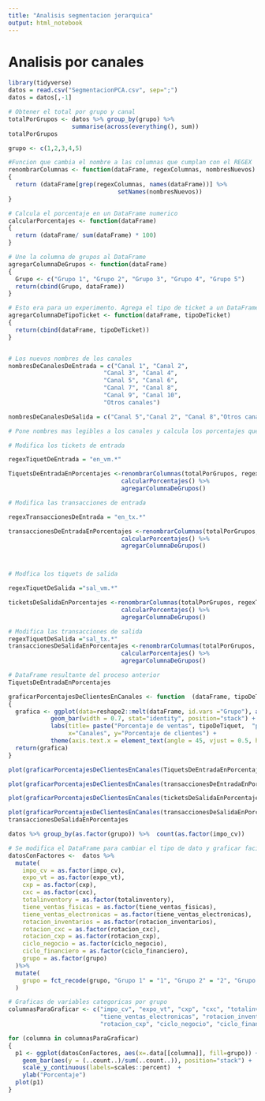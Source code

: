 ```yaml
---
title: "Analisis segmentacion jerarquica"
output: html_notebook
---
```




# Analisis por canales

```r
library(tidyverse)
datos = read.csv("SegmentacionPCA.csv", sep=";")
datos = datos[,-1]
```

```r

# Obtener el total por grupo y canal
totalPorGrupos <- datos %>% group_by(grupo) %>% 
                  summarise(across(everything(), sum))
totalPorGrupos
```


```r
grupo <- c(1,2,3,4,5)

#Funcion que cambia el nombre a las columnas que cumplan con el REGEX
renombrarColumnas <- function(dataFrame, regexColumnas, nombresNuevos)
{
  return (dataFrame[grep(regexColumnas, names(dataFrame))] %>% 
                               setNames(nombresNuevos))
}

# Calcula el porcentaje en un DataFrame numerico
calcularPorcentajes <- function(dataFrame)
{
  return (dataFrame/ sum(dataFrame) * 100)
}

# Une la columna de grupos al DataFrame
agregarColumnaDeGrupos <- function(dataFrame)
{
  Grupo <- c("Grupo 1", "Grupo 2", "Grupo 3", "Grupo 4", "Grupo 5")
  return(cbind(Grupo, dataFrame))
}

# Esto era para un experimento. Agrega el tipo de ticket a un DataFrame 
agregarColumnaDeTipoTicket <- function(dataFrame, tipoDeTicket)
{
  return(cbind(dataFrame, tipoDeTicket))
}


# Los nuevos nombres de los canales 
nombresDeCanalesDeEntrada = c("Canal 1", "Canal 2", 
                           "Canal 3", "Canal 4",
                           "Canal 5", "Canal 6",     
                           "Canal 7", "Canal 8",
                           "Canal 9", "Canal 10",
                           "Otros canales")

nombresDeCanalesDeSalida = c("Canal 5","Canal 2", "Canal 8","Otros canales")

# Pone nombres mas legibles a los canales y calcula los porcentajes que genera cada grupo

# Modifica los tickets de entrada

regexTiquetDeEntrada = "en_vm.*"

TiquetsDeEntradaEnPorcentajes <-renombrarColumnas(totalPorGrupos, regexTiquetDeEntrada, nombresDeCanalesDeEntrada) %>%
                                calcularPorcentajes() %>%
                                agregarColumnaDeGrupos()

# Modifica las transacciones de entrada

regexTransaccionesDeEntrada = "en_tx.*"

transaccionesDeEntradaEnPorcentajes <-renombrarColumnas(totalPorGrupos, regexTransaccionesDeEntrada, nombresDeCanalesDeEntrada) %>%
                                calcularPorcentajes() %>%
                                agregarColumnaDeGrupos() 



# Modfica los tiquets de salida

regexTiquetDeSalida ="sal_vm.*"

ticketsDeSalidaEnPorcentajes <-renombrarColumnas(totalPorGrupos, regexTiquetDeSalida, nombresDeCanalesDeSalida) %>%
                                calcularPorcentajes() %>%
                                agregarColumnaDeGrupos() 

# Modifica las transacciones de salida
regexTiquetDeSalida ="sal_tx.*"
transaccionesDeSalidaEnPorcentajes <-renombrarColumnas(totalPorGrupos, regexTiquetDeSalida, nombresDeCanalesDeSalida) %>%
                                calcularPorcentajes() %>%
                                agregarColumnaDeGrupos() 
```
```r
# DataFrame resultante del proceso anterior
TiquetsDeEntradaEnPorcentajes
```
```r

graficarPorcentajesDeClientesEnCanales <- function  (dataFrame, tipoDeTiquet)
{
  grafica <- ggplot(data=reshape2::melt(dataFrame, id.vars ="Grupo"), aes(x=variable, y=value, fill=Grupo)) + 
            geom_bar(width = 0.7, stat="identity", position="stack") +
            labs(title= paste("Porcentaje de ventas", tipoDeTiquet,  "por cada grupo en cada canal"),
                 x="Canales", y="Porcentaje de clientes") + 
            theme(axis.text.x = element_text(angle = 45, vjust = 0.5, hjust=1))
  return(grafica)
}

plot(graficarPorcentajesDeClientesEnCanales(TiquetsDeEntradaEnPorcentajes, "de ticket de entrada"))

```

```r
plot(graficarPorcentajesDeClientesEnCanales(transaccionesDeEntradaEnPorcentajes, "de transacciones de entrada"))
```

```r
plot(graficarPorcentajesDeClientesEnCanales(ticketsDeSalidaEnPorcentajes, "de tickets de salida"))
```


```r
plot(graficarPorcentajesDeClientesEnCanales(transaccionesDeSalidaEnPorcentajes, "de transacciones de salida"))
transaccionesDeSalidaEnPorcentajes
```
```r
datos %>% group_by(as.factor(grupo)) %>%  count(as.factor(impo_cv))
```





```r
# Se modifica el DataFrame para cambiar el tipo de dato y graficar facilmente 
datosConFactores <-  datos %>%
  mutate(
    impo_cv = as.factor(impo_cv),
    expo_vt = as.factor(expo_vt),
    cxp = as.factor(cxp),
    cxc = as.factor(cxc),
    totalinventory = as.factor(totalinventory),
    tiene_ventas_fisicas = as.factor(tiene_ventas_fisicas),
    tiene_ventas_electronicas = as.factor(tiene_ventas_electronicas),
    rotacion_inventarios = as.factor(rotacion_inventarios),
    rotacion_cxc = as.factor(rotacion_cxc),
    rotacion_cxp = as.factor(rotacion_cxp),
    ciclo_negocio = as.factor(ciclo_negocio),
    ciclo_financiero = as.factor(ciclo_financiero),
    grupo = as.factor(grupo)
  )%>%
  mutate(
    grupo = fct_recode(grupo, "Grupo 1" = "1", "Grupo 2" = "2", "Grupo 3" = "3", "Grupo 4" = "4", "Grupo 5" = "5")
  )


```



```r
# Graficas de variables categoricas por grupo
columnasParaGraficar <- c("impo_cv", "expo_vt", "cxp", "cxc", "totalinventory", "tiene_ventas_fisicas",
                          "tiene_ventas_electronicas", "rotacion_inventarios", "rotacion_cxc",
                          "rotacion_cxp", "ciclo_negocio", "ciclo_financiero")

for (columna in columnasParaGraficar)
{
  p1 <- ggplot(datosConFactores, aes(x=.data[[columna]], fill=grupo)) + 
    geom_bar(aes(y = (..count..)/sum(..count..)), position="stack") + 
    scale_y_continuous(labels=scales::percent)  +
    ylab("Porcentaje")  
  plot(p1)
}
```


